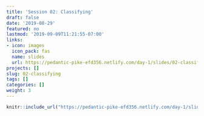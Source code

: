 ```yaml
---
title: 'Session 02: Classifying'
draft: false
date: '2019-08-29'
featured: no
lastmod: '2019-09-09T11:21:55-07:00'
links:
- icon: images
  icon_pack: fas
  name: slides
  url: https://pedantic-pike-efd356.netlify.com/day-1/slides/02-classifying
projects: []
slug: 02-classifying
tags: []
categories: []
weight: 3
---
```



```r
knitr::include_url("https://pedantic-pike-efd356.netlify.com/day-1/slides/02-classifying")
```

